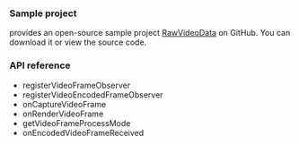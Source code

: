 <PlatformWrapper platform="windows">

### Sample project

<Vg k="COMPANY"/> provides an open-source sample project [RawVideoData](https://github.com/AgoraIO/API-Examples/tree/main/windows/APIExample/APIExample/Advanced/OriginalVideo) on GitHub. You can download it or view the source code.

### API reference

- <Link to="{{global.API_REF_WINDOWS_ROOT_CPP}}/class_irtcengine.html#api_imediaengine_registervideoframeobserver">registerVideoFrameObserver</Link>
- <Link to="{{global.API_REF_WINDOWS_ROOT_CPP}}/class_irtcengine.html#api_imediaengine_registervideoencodedframeobserver">registerVideoEncodedFrameObserver</Link>
- <Link to="{{global.API_REF_WINDOWS_ROOT_CPP}}/class_ivideoframeobserver.html#callback_ivideoframeobserver_oncapturevideoframe">onCaptureVideoFrame</Link>
- <Link to="{{global.API_REF_WINDOWS_ROOT_CPP}}/class_ivideoframeobserver.html#callback_ivideoframeobserver_onrendervideoframe">onRenderVideoFrame</Link>
- <Link to="{{global.API_REF_WINDOWS_ROOT_CPP}}/class_ivideoframeobserver.html#callback_ivideoframeobserver_getvideoframeprocessmode">getVideoFrameProcessMode</Link>
- <Link to="{{global.API_REF_WINDOWS_ROOT_CPP}}/class_ivideoencodedframeobserver.html#callback_ivideoencodedframeobserver_onencodedvideoframereceived">onEncodedVideoFrameReceived</Link>

</PlatformWrapper>